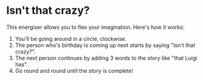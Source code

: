 
# Isn't that crazy?

This energiser allows you to flex your imagination. Here's how it works:

1. You'll be going around in a circle, clockwise.
2. The person who's birthday is coming up next starts by saying "Isn't that crazy?".
3. The next person continues by adding 3 words to the story like "that Luigi has".
4. Go round and round until the story is complete!
